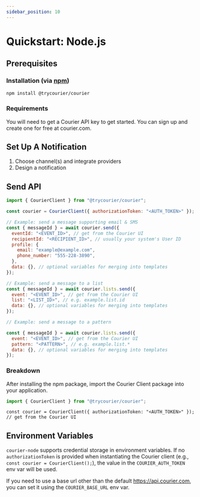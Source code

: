 ```yaml
---
sidebar_position: 10
---
```



# Quickstart: Node.js

## Prerequisites

### Installation (via [npm](https://www.npmjs.com/package/@trycourier/courier))

```bash
npm install @trycourier/courier
```

### Requirements

You will need to get a Courier API key to get started. You can sign up and create one for free at courier.com.

## Set Up A Notification

1. Choose channel(s) and integrate providers
2. Design a notification

## Send API

```javascript
import { CourierClient } from "@trycourier/courier";

const courier = CourierClient({ authorizationToken: "<AUTH_TOKEN>" }); // get from the Courier UI

// Example: send a message supporting email & SMS
const { messageId } = await courier.send({
  eventId: "<EVENT_ID>", // get from the Courier UI
  recipientId: "<RECIPIENT_ID>", // usually your system's User ID
  profile: {
    email: "example@example.com",
    phone_number: "555-228-3890",
  },
  data: {}, // optional variables for merging into templates
});

// Example: send a message to a list
const { messageId } = await courier.lists.send({
  event: "<EVENT_ID>", // get from the Courier UI
  list: "<LIST_ID>", // e.g. example.list.id
  data: {}, // optional variables for merging into templates
});

// Example: send a message to a pattern

const { messageId } = await courier.lists.send({
  event: "<EVENT_ID>", // get from the Courier UI
  pattern: "<PATTERN>", // e.g. example.list.*
  data: {}, // optional variables for merging into templates
});
```

### Breakdown

After installing the npm package, import the Courier Client package into your application.

```javascript
import { CourierClient } from "@trycourier/courier";
```

```
const courier = CourierClient({ authorizationToken: "<AUTH_TOKEN>" }); // get from the Courier UI
````



## Environment Variables

`courier-node` supports credential storage in environment variables. If no `authorizationToken` is provided when instantiating the Courier client (e.g., `const courier = CourierClient();`), the value in the `COURIER_AUTH_TOKEN` env var will be used.

If you need to use a base url other than the default https://api.courier.com, you can set it using the `COURIER_BASE_URL` env var.